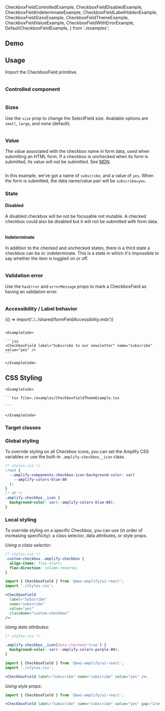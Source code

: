 
  CheckboxFieldControlledExample,
  CheckboxFieldDisabledExample,
  CheckboxFieldIndeterminateExample,
  CheckboxFieldLabelHiddenExample,
  CheckboxFieldSizesExample,
  CheckboxFieldThemeExample,
  CheckboxFieldValueExample,
  CheckboxFieldWithErrorExample,
  DefaultCheckboxFieldExample,
} from './examples';

## Demo

<CheckboxDemo />

## Usage

Import the CheckboxField primitive.

<Example>
  <DefaultCheckboxFieldExample />
  
  <ExampleCode>

  ```tsx file=./examples/DefaultCheckboxFieldExample.tsx

  ```

  </ExampleCode>
</Example>


### Controlled component

<Example>
  <CheckboxFieldControlledExample />
  
  <ExampleCode>
    
```tsx file=./examples/CheckboxFieldControlledExample.tsx

```
    
  </ExampleCode>
</Example>

### Sizes

Use the `size` prop to change the SelectField size. Available options are `small`, `large`, and none (default).

<Example>
  <CheckboxFieldSizesExample />
  
  <ExampleCode>
    
```tsx file=./examples/CheckboxFieldSizesExample.tsx

```
    
  </ExampleCode>
</Example>


### Value

The value associated with the checkbox name in form data, used when submitting an HTML form. If a checkbox is unchecked when its form is submitted, its value will not be submitted. See [MDN](https://developer.mozilla.org/en-US/docs/Web/HTML/Element/input#htmlattrdefvalue).


<Example>
  <CheckboxFieldValueExample />
  <ExampleCode>
    
```tsx file=./examples/CheckboxFieldValueExample.tsx

```
    
  </ExampleCode>
</Example>

In this example, we've got a name of `subscribe`, and a value of `yes`. When the form is submitted, the data name/value pair will be `subscribe=yes`.

### State

#### Disabled

A disabled checkbox will be not be focusable not mutable. A checked checkbox could also be disabled but it will not be submitted with form data.

<Example>
  <CheckboxFieldDisabledExample />
  
  <ExampleCode>

  ```tsx file=./examples/CheckboxFieldDisabledExample.tsx

  ```

  </ExampleCode>
</Example>

#### Indeterminate

In addition to the checked and unchecked states, there is a third state a checkbox can be in: indeterminate. This is a state in which it's impossible to say whether the item is toggled on or off.

<Example>
  <CheckboxFieldIndeterminateExample />
  
  <ExampleCode>

  ```tsx file=./examples/CheckboxFieldIndeterminateExample.tsx

  ```

  </ExampleCode>
</Example>

### Validation error

Use the `hasError` and `errorMessage` props to mark a CheckboxField as having an validation error.

<Example>
  <CheckboxFieldWithErrorExample />
  
  <ExampleCode>

  ```tsx file=./examples/CheckboxFieldWithErrorExample.tsx

  ```

  </ExampleCode>
</Example>

### Accessibility / Label behavior

<Fragment>{() => import('./../shared/formFieldAccessibility.mdx')}</Fragment>



<Example>
  <CheckboxFieldLabelHiddenExample />
  
  <ExampleCode>

  ```tsx file=./examples/CheckboxFieldLabelHiddenExample.tsx

  ```

  </ExampleCode>
</Example>

<StandardHTMLAttributes component="CheckboxField" link="input" element="<input>">
  <Example>
    <CheckboxField label="Subscribe to our newsletter" name="subscribe" value="yes" />

    <ExampleCode>

    ```jsx
    <CheckboxField label="Subscribe to our newsletter" name="subscribe" value="yes" />
    ```

    </ExampleCode>

  </Example>
</StandardHTMLAttributes>

## CSS Styling

<ThemeExample component="CheckboxField" link="checkbox">
  <Example>
    <CheckboxFieldThemeExample />
    
    <ExampleCode>

    ```tsx file=./examples/CheckboxFieldThemeExample.tsx

    ```

    </ExampleCode>
  </Example>
</ThemeExample>

### Target classes

<ComponentStyleDisplay componentName="CheckboxField" />

### Global styling

To override styling on all Checkbox icons, you can set the Amplify CSS variables or use the built-in `.amplify-checkbox__icon` class.

```css
/* styles.css */
:root {
  --amplify-components-checkbox-icon-background-color: var(
    --amplify-colors-blue-80
  );
}
/* OR */
.amplify-checkbox__icon {
  background-color: var(--amplify-colors-blue-80);
}
```

<Example>
  <CheckboxField
    label="Subscribe"
    name="subscribe"
    value="yes"
    className="global-css-variable"
  />
  <CheckboxField
    label="Subscribe"
    name="subscribe"
    value="yes"
    className="global-class"
  />
</Example>

### Local styling

To override styling on a specific Checkbox, you can use (in order of increasing specificity): a class selector, data attributes, or style props.

_Using a class selector:_

```css
/* styles.css */
.custom-checkbox .amplify-checkbox {
  align-items: flex-start;
  flex-direction: column-reverse;
}
```

```jsx
import { CheckboxField } from '@aws-amplify/ui-react';
import './styles.css';

<CheckboxField
  label="Subscribe"
  name="subscribe"
  value="yes"
  className="custom-checkbox"
/>;
```

<Example>
  <CheckboxField
    label="Subscribe"
    name="subscribe"
    value="yes"
    className="custom-checkbox"
  />
</Example>

_Using data attributes:_

```css
/* styles.css */

.amplify-checkbox__icon[data-checked='true'] {
  background-color: var(--amplify-colors-purple-80);
}
```

```jsx
import { CheckboxField } from '@aws-amplify/ui-react';
import './styles.css';

<CheckboxField label="Subscribe" name="subscribe" value="yes" />;
```

<Example>
  <CheckboxField
    label="Subscribe"
    name="subscribe"
    value="yes"
    className="custom-data-attribute"
  />
</Example>

_Using style props:_

```jsx
import { CheckboxField } from '@aws-amplify/ui-react';

<CheckboxField label="Subscribe" name="subscribe" value="yes" gap="1rem" />;
```

<Example>
  <CheckboxField label="Subscribe" name="subscribe" value="yes" gap="1rem" />
</Example>

